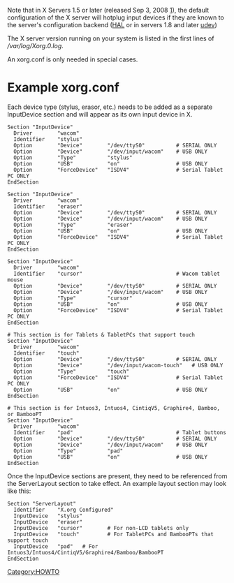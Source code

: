 Note that in X Servers 1.5 or later (released Sep 3, 2008 [http://lists.x.org/archives/xorg/2008-September/038187.html]), the default
configuration of the X server will hotplug input devices if they are known to
the server's configuration backend ([http://hal.freedesktop.org HAL] or in
servers 1.8 and later [http://www.kernel.org/pub/linux/utils/kernel/hotplug/udev.html udev])

The X server version running on your system is listed in the first lines of ''/var/log/Xorg.0.log''.

An xorg.conf is only needed in special cases.


= Example xorg.conf =
Each device type (stylus, erasor, etc.) needs to be added as a separate InputDevice section and will appear as its own input device in X.

<pre>
Section "InputDevice"
  Driver        "wacom"
  Identifier    "stylus"
  Option        "Device"        "/dev/ttyS0"          # SERIAL ONLY
  Option        "Device"        "/dev/input/wacom"    # USB ONLY
  Option        "Type"          "stylus"
  Option        "USB"           "on"                  # USB ONLY
  Option        "ForceDevice"   "ISDV4"               # Serial Tablet PC ONLY
EndSection

Section "InputDevice"
  Driver        "wacom"
  Identifier    "eraser"
  Option        "Device"        "/dev/ttyS0"          # SERIAL ONLY
  Option        "Device"        "/dev/input/wacom"    # USB ONLY
  Option        "Type"          "eraser"
  Option        "USB"           "on"                  # USB ONLY
  Option        "ForceDevice"   "ISDV4"               # Serial Tablet PC ONLY
EndSection

Section "InputDevice"
  Driver        "wacom"
  Identifier    "cursor"                              # Wacom tablet mouse
  Option        "Device"        "/dev/ttyS0"          # SERIAL ONLY
  Option        "Device"        "/dev/input/wacom"    # USB ONLY
  Option        "Type"          "cursor"
  Option        "USB"           "on"                  # USB ONLY
  Option        "ForceDevice"   "ISDV4"               # Serial Tablet PC ONLY
EndSection

# This section is for Tablets & TabletPCs that support touch
Section "InputDevice"
  Driver        "wacom"
  Identifier    "touch"
  Option        "Device"        "/dev/ttyS0"          # SERIAL ONLY
  Option        "Device"        "/dev/input/wacom-touch"   # USB ONLY
  Option        "Type"          "touch"
  Option        "ForceDevice"   "ISDV4"               # Serial Tablet PC ONLY
  Option        "USB"           "on"                  # USB ONLY
EndSection

# This section is for Intuos3, Intuos4, CintiqV5, Graphire4, Bamboo, or BambooPT
Section "InputDevice"
  Driver        "wacom"
  Identifier    "pad"                                 # Tablet buttons
  Option        "Device"        "/dev/ttyS0"          # SERIAL ONLY
  Option        "Device"        "/dev/input/wacom"    # USB ONLY
  Option        "Type"          "pad"
  Option        "USB"           "on"                  # USB ONLY
EndSection
</pre>

Once the InputDevice sections are present, they need to be referenced from the ServerLayout section to take effect. An example layout section may look like this:
<pre>
Section "ServerLayout"
  Identifier    "X.org Configured"
  InputDevice   "stylus"
  InputDevice   "eraser"
  InputDevice   "cursor"        # For non-LCD tablets only
  InputDevice   "touch"         # For TabletPCs and BambooPTs that support touch
  InputDevice   "pad"   # For Intuos3/Intuos4/CintiqV5/Graphire4/Bamboo/BambooPT
EndSection
</pre>

[[Category:HOWTO]]